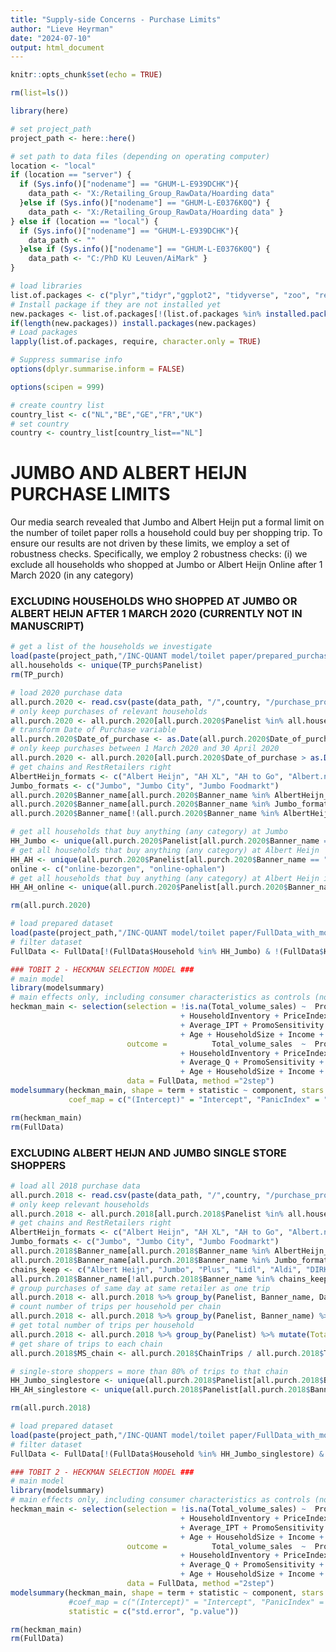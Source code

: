 ```yaml
---
title: "Supply-side Concerns - Purchase Limits"
author: "Lieve Heyrman"
date: "2024-07-10"
output: html_document
---
```


```r
knitr::opts_chunk$set(echo = TRUE)
```


```r

rm(list=ls())

library(here)

# set project_path
project_path <- here::here()

# set path to data files (depending on operating computer)
location <- "local"
if (location == "server") {
  if (Sys.info()["nodename"] == "GHUM-L-E939DCHK"){
    data_path <- "X:/Retailing_Group_RawData/Hoarding data"
  }else if (Sys.info()["nodename"] == "GHUM-L-E0376K0Q") {
    data_path <- "X:/Retailing_Group_RawData/Hoarding data" }
} else if (location == "local") { 
  if (Sys.info()["nodename"] == "GHUM-L-E939DCHK"){
    data_path <- ""
  }else if (Sys.info()["nodename"] == "GHUM-L-E0376K0Q") {
    data_path <- "C:/PhD KU Leuven/AiMark" } 
}

# load libraries
list.of.packages <- c("plyr","tidyr","ggplot2", "tidyverse", "zoo", "readxl", "car", "sampleSelection", "stargazer", "haven","expss", "plm", "sandwich", "lmtest")
# Install package if they are not installed yet
new.packages <- list.of.packages[!(list.of.packages %in% installed.packages()[,"Package"])]
if(length(new.packages)) install.packages(new.packages)
# Load packages
lapply(list.of.packages, require, character.only = TRUE)

# Suppress summarise info
options(dplyr.summarise.inform = FALSE)

options(scipen = 999)

# create country list
country_list <- c("NL","BE","GE","FR","UK")
# set country
country <- country_list[country_list=="NL"]

```


# JUMBO AND ALBERT HEIJN PURCHASE LIMITS

Our media search revealed that Jumbo and Albert Heijn put a formal limit on the number of toilet paper rolls a household could buy per shopping trip.
To ensure our results are not driven by these limits, we employ a set of robustness checks.
Specifically, we employ 2 robustness checks:   (i) we exclude all households who shopped at Jumbo or Albert Heijn Online after 1 March 2020 (in any category)



### EXCLUDING HOUSEHOLDS WHO SHOPPED AT JUMBO OR ALBERT HEIJN AFTER 1 MARCH 2020 (CURRENTLY NOT IN MANUSCRIPT)


```r

# get a list of the households we investigate
load(paste(project_path,"/INC-QUANT model/toilet paper/prepared_purchasedata_NL_final",sep=""))
all.households <- unique(TP_purch$Panelist)
rm(TP_purch)

# load 2020 purchase data
all.purch.2020 <- read.csv(paste(data_path, "/",country, "/purchase_promo_2020.csv", sep = ""))
# only keep purchases of relevant households
all.purch.2020 <- all.purch.2020[all.purch.2020$Panelist %in% all.households,]
# transform Date of Purchase variable
all.purch.2020$Date_of_purchase <- as.Date(all.purch.2020$Date_of_purchase)
# only keep purchases between 1 March 2020 and 30 April 2020
all.purch.2020 <- all.purch.2020[all.purch.2020$Date_of_purchase > as.Date("2020-02-28") & all.purch.2020$Date_of_purchase < as.Date("2020-05-01"),]
# get chains and RestRetailers right
AlbertHeijn_formats <- c("Albert Heijn", "AH XL", "AH to Go", "Albert.nl")
Jumbo_formats <- c("Jumbo", "Jumbo City", "Jumbo Foodmarkt")
all.purch.2020$Banner_name[all.purch.2020$Banner_name %in% AlbertHeijn_formats] <- AlbertHeijn_formats[1]
all.purch.2020$Banner_name[all.purch.2020$Banner_name %in% Jumbo_formats] <- Jumbo_formats[1]
all.purch.2020$Banner_name[!(all.purch.2020$Banner_name %in% AlbertHeijn_formats) & !(all.purch.2020$Banner_name %in% Jumbo_formats)] <- "RestRetailer"

# get all households that buy anything (any category) at Jumbo
HH_Jumbo <- unique(all.purch.2020$Panelist[all.purch.2020$Banner_name == "Jumbo"])
# get all households that buy anything (any category) at Albert Heijn
HH_AH <- unique(all.purch.2020$Panelist[all.purch.2020$Banner_name == "Albert Heijn"])
online <- c("online-bezorgen", "online-ophalen") 
# get all households that buy anything (any category) at Albert Heijn in the online channel
HH_AH_online <- unique(all.purch.2020$Panelist[all.purch.2020$Banner_name == "Albert Heijn" & all.purch.2020$Purchase_method %in% online])

rm(all.purch.2020)


```

``` r

# load prepared dataset
load(paste(project_path,"/INC-QUANT model/toilet paper/FullData_with_moderators_and_labels.RData",sep=""))
# filter dataset
FullData <- FullData[!(FullData$Household %in% HH_Jumbo) & !(FullData$Household %in% HH_AH_online),]

### TOBIT 2 - HECKMAN SELECTION MODEL ###
# main model
library(modelsummary)
# main effects only, including consumer characteristics as controls (not interacted)
heckman_main <- selection(selection = !is.na(Total_volume_sales) ~  PromoIndex + PanicIndex 
                                      + HouseholdInventory + PriceIndex
                                      + Average_IPT + PromoSensitivity + PLShare + BrandLoyalty
                                      + Age + HouseholdSize + Income + Day_of_week + Week + Year,
                          outcome =          Total_volume_sales  ~  PromoIndex + PanicIndex 
                                      + HouseholdInventory + PriceIndex
                                      + Average_Q + PromoSensitivity + PLShare + BrandLoyalty
                                      + Age + HouseholdSize + Income + Day_of_week + Week + Year,
                          data = FullData, method ="2step")
modelsummary(heckman_main, shape = term + statistic ~ component, stars = T,
             coef_map = c("(Intercept)" = "Intercept", "PanicIndex" = "Panic Index", "PromoIndex" = "Promo Index", "PriceIndex" = "Price Index", "HouseholdInventory" = "Household Inventory", "Average_IPT" = "Average IPT", "Average_Q" = "Average Q", "PromoSensitivity" = "Promo Sensitivity", "PLShare" = "PL Share", "BrandLoyalty" = "Brand Loyalty", "Age" = "Age", "HouseholdSize" = "Household Size", "Income" = "Income"))

rm(heckman_main)
rm(FullData)

```



### EXCLUDING ALBERT HEIJN AND JUMBO SINGLE STORE SHOPPERS

```r

# load all 2018 purchase data
all.purch.2018 <- read.csv(paste(data_path, "/",country, "/purchase_promo_2018.csv", sep = ""))
# only keep relevant households
all.purch.2018 <- all.purch.2018[all.purch.2018$Panelist %in% all.households,]
# get chains and RestRetailers right
AlbertHeijn_formats <- c("Albert Heijn", "AH XL", "AH to Go", "Albert.nl")
Jumbo_formats <- c("Jumbo", "Jumbo City", "Jumbo Foodmarkt")
all.purch.2018$Banner_name[all.purch.2018$Banner_name %in% AlbertHeijn_formats] <- AlbertHeijn_formats[1]
all.purch.2018$Banner_name[all.purch.2018$Banner_name %in% Jumbo_formats] <- Jumbo_formats[1]
chains_keep <- c("Albert Heijn", "Jumbo", "Plus", "Lidl", "Aldi", "DIRK")
all.purch.2018$Banner_name[!all.purch.2018$Banner_name %in% chains_keep] <- "RestRetailer"
# group purchases of same day at same retailer as one trip
all.purch.2018 <- all.purch.2018 %>% group_by(Panelist, Banner_name, Date_of_purchase) %>% summarize(value = sum(Total_value_sales))
# count number of trips per household per chain
all.purch.2018 <- all.purch.2018 %>% group_by(Panelist, Banner_name) %>% summarize(ChainTrips = n())
# get total number of trips per household
all.purch.2018 <- all.purch.2018 %>% group_by(Panelist) %>% mutate(TotalTrips = sum(ChainTrips))
# get share of trips to each chain
all.purch.2018$MS_chain <- all.purch.2018$ChainTrips / all.purch.2018$TotalTrips

# single-store shoppers = more than 80% of trips to that chain
HH_Jumbo_singlestore <- unique(all.purch.2018$Panelist[all.purch.2018$Banner_name == "Jumbo" & all.purch.2018$MS_chain > 0.8])
HH_AH_singlestore <- unique(all.purch.2018$Panelist[all.purch.2018$Banner_name == "Albert Heijn" & all.purch.2018$MS_chain > 0.8])

rm(all.purch.2018)
```

``` r

# load prepared dataset
load(paste(project_path,"/INC-QUANT model/toilet paper/FullData_with_moderators_and_labels.RData",sep=""))
# filter dataset
FullData <- FullData[!(FullData$Household %in% HH_Jumbo_singlestore) & !(FullData$Household %in% HH_AH_singlestore),]

### TOBIT 2 - HECKMAN SELECTION MODEL ###
# main model
library(modelsummary)
# main effects only, including consumer characteristics as controls (not interacted)
heckman_main <- selection(selection = !is.na(Total_volume_sales) ~  PromoIndex + PanicIndex 
                                      + HouseholdInventory + PriceIndex
                                      + Average_IPT + PromoSensitivity + PLShare + BrandLoyalty
                                      + Age + HouseholdSize + Income + Day_of_week + Week + Year,
                          outcome =          Total_volume_sales  ~  PromoIndex + PanicIndex 
                                      + HouseholdInventory + PriceIndex
                                      + Average_Q + PromoSensitivity + PLShare + BrandLoyalty
                                      + Age + HouseholdSize + Income + Day_of_week + Week + Year,
                          data = FullData, method ="2step")
modelsummary(heckman_main, shape = term + statistic ~ component, stars = T,
             #coef_map = c("(Intercept)" = "Intercept", "PanicIndex" = "Panic Index", "PromoIndex" = "Promo Index", "PriceIndex" = "Price Index", "HouseholdInventory" = "Household Inventory", "Average_IPT" = "Average IPT", "Average_Q" = "Average Q", "PromoSensitivity" = "Promo Sensitivity", "PLShare" = "PL Share", "BrandLoyalty" = "Brand Loyalty", "Age" = "Age", "HouseholdSize" = "Household Size", "Income" = "Income"),
             statistic = c("std.error", "p.value"))

rm(heckman_main)
rm(FullData)


```






